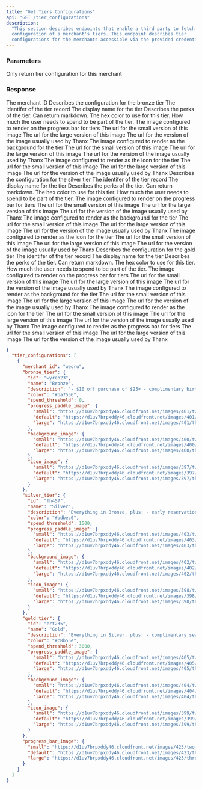 ```yaml
---
title: "Get Tiers Configurations"
api: "GET /tier_configurations"
description:
  "This section describes endpoints that enable a third party to fetch the
  configuration of a merchant's tiers. This endpoint describes tier
  configurations for the merchants accessible via the provided credentials."
---
```


### Parameters

<ParamField body="merchant_id" type="string">
  Only return tier configuration for this merchant
</ParamField>

### Response

<ResponseField name="merchant_id" type="string">
  The merchant ID
</ResponseField>

<ResponseField name="bronze_tier" type="hash">
  Describes the configuration for the bronze tier
</ResponseField>

<ResponseField name="bronze_tier.id" type="string">
  The identifer of the tier record
</ResponseField>

<ResponseField name="bronze_tier.name" type="string">
  The display name for the tier
</ResponseField>

<ResponseField name="bronze_tier.description" type="string">
  Describes the perks of the tier. Can return markdown.
</ResponseField>

<ResponseField name="bronze_tier.color" type="string">
  The hex color to use for this tier.
</ResponseField>

<ResponseField name="bronze_tier.spend_threshold" type="integer">
  How much the user needs to spend to be part of the tier.
</ResponseField>

<ResponseField name="bronze_tier.progress_paddle_image" type="hash">
  The image configured to render on the progress bar for tiers
</ResponseField>

<ResponseField name="bronze_tier.progress_paddle_image.small" type="string">
  The url for the small version of this image
</ResponseField>

<ResponseField name="bronze_tier.progress_paddle_image.large" type="string">
  The url for the large version of this image
</ResponseField>

<ResponseField name="bronze_tier.progress_paddle_image.default" type="string">
  The url for the version of the image usually used by Thanx
</ResponseField>

<ResponseField name="bronze_tier.background_image" type="hash">
  The image configured to render as the background for the tier
</ResponseField>

<ResponseField name="bronze_tier.background_image.small" type="string">
  The url for the small version of this image
</ResponseField>

<ResponseField name="bronze_tier.background_image.large" type="string">
  The url for the large version of this image
</ResponseField>

<ResponseField name="bronze_tier.background_image.default" type="string">
  The url for the version of the image usually used by Thanx
</ResponseField>

<ResponseField name="bronze_tier.icon_image" type="hash">
  The image configured to render as the icon for the tier
</ResponseField>

<ResponseField name="bronze_tier.icon_image.small" type="string">
  The url for the small version of this image
</ResponseField>

<ResponseField name="bronze_tier.icon_image.large" type="string">
  The url for the large version of this image
</ResponseField>

<ResponseField name="bronze_tier.icon_image.default" type="string">
  The url for the version of the image usually used by Thanx
</ResponseField>

<ResponseField name="silver_tier" type="hash">
  Describes the configuration for the silver tier
</ResponseField>

<ResponseField name="silver_tier.id" type="string">
  The identifer of the tier record
</ResponseField>

<ResponseField name="silver_tier.name" type="string">
  The display name for the tier
</ResponseField>

<ResponseField name="silver_tier.description" type="string">
  Describes the perks of the tier. Can return markdown.
</ResponseField>

<ResponseField name="silver_tier.color" type="string">
  The hex color to use for this tier.
</ResponseField>

<ResponseField name="silver_tier.spend_threshold" type="integer">
  How much the user needs to spend to be part of the tier.
</ResponseField>

<ResponseField name="silver_tier.progress_paddle_image" type="hash">
  The image configured to render on the progress bar for tiers
</ResponseField>

<ResponseField name="silver_tier.progress_paddle_image.small" type="string">
  The url for the small version of this image
</ResponseField>

<ResponseField name="silver_tier.progress_paddle_image.large" type="string">
  The url for the large version of this image
</ResponseField>

<ResponseField name="silver_tier.progress_paddle_image.default" type="string">
  The url for the version of the image usually used by Thanx
</ResponseField>

<ResponseField name="silver_tier.background_image" type="hash">
  The image configured to render as the background for the tier
</ResponseField>

<ResponseField name="silver_tier.background_image.small" type="string">
  The url for the small version of this image
</ResponseField>

<ResponseField name="silver_tier.background_image.large" type="string">
  The url for the large version of this image
</ResponseField>

<ResponseField name="silver_tier.background_image.default" type="string">
  The url for the version of the image usually used by Thanx
</ResponseField>

<ResponseField name="silver_tier.icon_image" type="string">
  The image configured to render as the icon for the tier
</ResponseField>

<ResponseField name="silver_tier.icon_image.small" type="string">
  The url for the small version of this image
</ResponseField>

<ResponseField name="silver_tier.icon_image.large" type="string">
  The url for the large version of this image
</ResponseField>

<ResponseField name="silver_tier.icon_image.default" type="string">
  The url for the version of the image usually used by Thanx
</ResponseField>

<ResponseField name="gold_tier" type="string">
  Describes the configuration for the gold tier
</ResponseField>

<ResponseField name="gold_tier.id" type="string">
  The identifer of the tier record
</ResponseField>

<ResponseField name="gold_tier.name" type="string">
  The display name for the tier
</ResponseField>

<ResponseField name="gold_tier.description" type="string">
  Describes the perks of the tier. Can return markdown.
</ResponseField>

<ResponseField name="gold_tier.color" type="string">
  The hex color to use for this tier.
</ResponseField>

<ResponseField name="gold_tier.spend_threshold" type="integer">
  How much the user needs to spend to be part of the tier.
</ResponseField>

<ResponseField name="gold_tier.progress_paddle_image" type="hash">
  The image configured to render on the progress bar for tiers
</ResponseField>

<ResponseField name="gold_tier.progress_paddle_image.small" type="string">
  The url for the small version of this image
</ResponseField>

<ResponseField name="gold_tier.progress_paddle_image.large" type="string">
  The url for the large version of this image
</ResponseField>

<ResponseField name="gold_tier.progress_paddle_image.default" type="string">
  The url for the version of the image usually used by Thanx
</ResponseField>

<ResponseField name="gold_tier.background_image" type="hash">
  The image configured to render as the background for the tier
</ResponseField>

<ResponseField name="gold_tier.background_image.small" type="string">
  The url for the small version of this image
</ResponseField>

<ResponseField name="gold_tier.background_image.large" type="string">
  The url for the large version of this image
</ResponseField>

<ResponseField name="gold_tier.background_image.default" type="string">
  The url for the version of the image usually used by Thanx
</ResponseField>

<ResponseField name="gold_tier.icon_image" type="hash">
  The image configured to render as the icon for the tier
</ResponseField>

<ResponseField name="gold_tier.icon_image.small" type="string">
  The url for the small version of this image
</ResponseField>

<ResponseField name="gold_tier.icon_image.large" type="string">
  The url for the large version of this image
</ResponseField>

<ResponseField name="gold_tier.icon_image.default" type="string">
  The url for the version of the image usually used by Thanx
</ResponseField>

<ResponseField name="progress_bar_image" type="hash">
  The image configured to render as the progress bar for tiers
</ResponseField>

<ResponseField name="progress_bar_image.small" type="string">
  The url for the small version of this image
</ResponseField>

<ResponseField name="progress_bar_image.large" type="string">
  The url for the large version of this image
</ResponseField>

<ResponseField name="progress_bar_image.default" type="string">
  The url for the version of the image usually used by Thanx
</ResponseField>

<ResponseExample>

```json
{
  "tier_configurations": [
    {
      "merchant_id": "weoru",
      "bronze_tier": {
        "id": "wyreo23",
        "name": "Bronze",
        "description": "- $10 off purchase of $25+ - complimentary birthday dessert - special event invitations",
        "color": "#ba7556",
        "spend_threshold": 0,
        "progress_paddle_image": {
          "small": "https://d1uv7brpxddy46.cloudfront.net/images/401/two_x/two_x-792ff91da8f50f9b5bfed570cef94295.png?1607038403",
          "default": "https://d1uv7brpxddy46.cloudfront.net/images/401/three_x/three_x-792ff91da8f50f9b5bfed570cef94295.png?1607038403",
          "large": "https://d1uv7brpxddy46.cloudfront.net/images/401/three_x/three_x-792ff91da8f50f9b5bfed570cef94295.png?1607038403"
        },
        "background_image": {
          "small": "https://d1uv7brpxddy46.cloudfront.net/images/400/two_x/two_x-463afd8be775b5ac6909bbaabf692353.jpg?1607038403",
          "default": "https://d1uv7brpxddy46.cloudfront.net/images/400/three_x/three_x-463afd8be775b5ac6909bbaabf692353.jpg?1607038403",
          "large": "https://d1uv7brpxddy46.cloudfront.net/images/400/three_x/three_x-463afd8be775b5ac6909bbaabf692353.jpg?1607038403"
        },
        "icon_image": {
          "small": "https://d1uv7brpxddy46.cloudfront.net/images/397/two_x/two_x-73db1207a1143a6f68374b119f826aa9.png?1607038181",
          "default": "https://d1uv7brpxddy46.cloudfront.net/images/397/three_x/three_x-73db1207a1143a6f68374b119f826aa9.png?1607038181",
          "large": "https://d1uv7brpxddy46.cloudfront.net/images/397/three_x/three_x-73db1207a1143a6f68374b119f826aa9.png?1607038181"
        }
      },
      "silver_tier": {
        "id": "fh457",
        "name": "Silver",
        "description": "Everything in Bronze, plus: - early reservations to community dinners when you reach Silver Tier",
        "color": "#bdbec0",
        "spend_threshold": 1500,
        "progress_paddle_image": {
          "small": "https://d1uv7brpxddy46.cloudfront.net/images/403/two_x/two_x-432dd66aa8b2f7aededebc434fa36232.png?1607038424",
          "default": "https://d1uv7brpxddy46.cloudfront.net/images/403/three_x/three_x-432dd66aa8b2f7aededebc434fa36232.png?1607038424",
          "large": "https://d1uv7brpxddy46.cloudfront.net/images/403/three_x/three_x-432dd66aa8b2f7aededebc434fa36232.png?1607038424"
        },
        "background_image": {
          "small": "https://d1uv7brpxddy46.cloudfront.net/images/402/two_x/two_x-1fbd60df2de3891d3f41d915bd2afef4.jpg?1607038423",
          "default": "https://d1uv7brpxddy46.cloudfront.net/images/402/three_x/three_x-1fbd60df2de3891d3f41d915bd2afef4.jpg?1607038423",
          "large": "https://d1uv7brpxddy46.cloudfront.net/images/402/three_x/three_x-1fbd60df2de3891d3f41d915bd2afef4.jpg?1607038423"
        },
        "icon_image": {
          "small": "https://d1uv7brpxddy46.cloudfront.net/images/398/two_x/two_x-f7a86c1434d71199a717d2b0caa256ac.png?1607038197",
          "default": "https://d1uv7brpxddy46.cloudfront.net/images/398/three_x/three_x-f7a86c1434d71199a717d2b0caa256ac.png?1607038197",
          "large": "https://d1uv7brpxddy46.cloudfront.net/images/398/three_x/three_x-f7a86c1434d71199a717d2b0caa256ac.png?1607038197"
        }
      },
      "gold_tier": {
        "id": "ert235",
        "name": "Gold",
        "description": "Everything in Silver, plus: - complimentary seasonal pizza per year when you reach Gold Tier",
        "color": "#c8b55e",
        "spend_threshold": 3000,
        "progress_paddle_image": {
          "small": "https://d1uv7brpxddy46.cloudfront.net/images/405/two_x/two_x-33c3dc14517c5d08b2c0869ef52c652b.png?1607038443",
          "default": "https://d1uv7brpxddy46.cloudfront.net/images/405/three_x/three_x-33c3dc14517c5d08b2c0869ef52c652b.png?1607038443",
          "large": "https://d1uv7brpxddy46.cloudfront.net/images/405/three_x/three_x-33c3dc14517c5d08b2c0869ef52c652b.png?1607038443"
        },
        "background_image": {
          "small": "https://d1uv7brpxddy46.cloudfront.net/images/404/two_x/two_x-3fbfb464595f7e136cfccebf36f2b1d8.jpg?1607038443",
          "default": "https://d1uv7brpxddy46.cloudfront.net/images/404/three_x/three_x-3fbfb464595f7e136cfccebf36f2b1d8.jpg?1607038443",
          "large": "https://d1uv7brpxddy46.cloudfront.net/images/404/three_x/three_x-3fbfb464595f7e136cfccebf36f2b1d8.jpg?1607038443"
        },
        "icon_image": {
          "small": "https://d1uv7brpxddy46.cloudfront.net/images/399/two_x/two_x-a44437b769db59fb777c922088ec840d.png?1607038208",
          "default": "https://d1uv7brpxddy46.cloudfront.net/images/399/three_x/three_x-a44437b769db59fb777c922088ec840d.png?1607038208",
          "large": "https://d1uv7brpxddy46.cloudfront.net/images/399/three_x/three_x-a44437b769db59fb777c922088ec840d.png?1607038208"
        }
      },
      "progress_bar_image": {
        "small": "https://d1uv7brpxddy46.cloudfront.net/images/423/two_x/two_x-ecbb385cc1850f090c6305fcc427293b.png?1608147464",
        "default": "https://d1uv7brpxddy46.cloudfront.net/images/423/three_x/three_x-ecbb385cc1850f090c6305fcc427293b.png?1608147464",
        "large": "https://d1uv7brpxddy46.cloudfront.net/images/423/three_x/three_x-ecbb385cc1850f090c6305fcc427293b.png?1608147464"
      }
    }
  ]
}
```

</ResponseExample>
